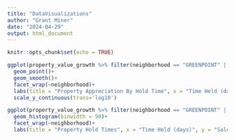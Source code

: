 ```yaml
---
title: "DataVisualizations"
author: "Grant Miner"
date: "2024-04-29"
output: html_document
---
```


```r
knitr::opts_chunk$set(echo = TRUE)
```

```r
ggplot(property_value_growth %>% filter(neighborhood == "GREENPOINT" | neighborhood == "BEDFORD STUYVESANT") %>% mutate(date_diff_days = date_diff / 86400) %>% filter(date_diff_days > 60), aes(x=`date_diff_days`, price_diff))+
  geom_point()+
  geom_smooth()+
  facet_wrap(~neighborhood)+
  labs(title = "Property Appreciation By Hold Time", x = "Time Held (days)", y = "Appreciation ($)")+
  scale_y_continuous(trans='log10')
```

```r
ggplot(property_value_growth %>% filter(neighborhood == "GREENPOINT" | neighborhood == "BEDFORD STUYVESANT") %>% mutate(date_diff_days = date_diff / 86400), aes(x=`date_diff_days`))+
  geom_histogram(binwidth = 90)+
  facet_wrap(~neighborhood)+
  labs(title = "Property Hold Times", x = "Time Held (days)", y = "Sales Count")
```
